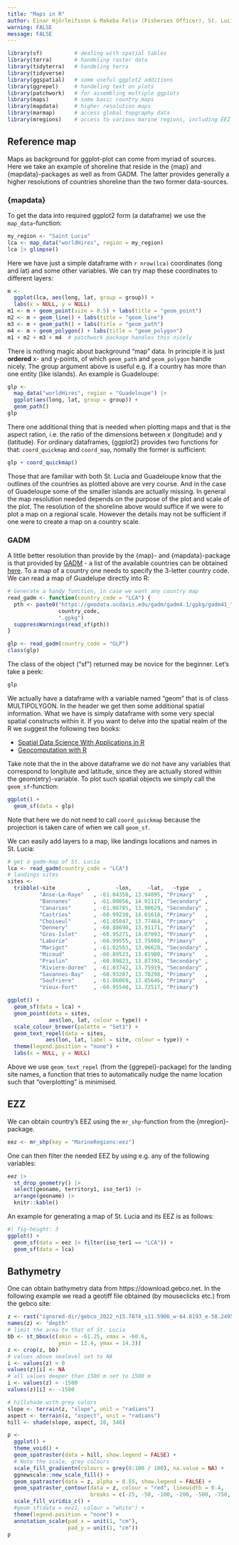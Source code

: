 ```yaml
---
title: "Maps in R"
author: Einar Hjörleifsson & Makeba Felix (Fisheries Officer), St. Lucia
warning: FALSE
message: FALSE
---
```



```r
library(sf)          # dealing with spatial tables
library(terra)       # handeling raster data
library(tidyterra)   # handeling terra
library(tidyverse)
library(ggspatial)   # some useful ggplot2 additions
library(ggrepel)     # handeling text on plots
library(patchwork)   # for assembling multiple ggplots
library(maps)        # some basic country maps
library(mapdata)     # higher resolution maps
library(marmap)      # access global topgraphy data
library(mregions)    # access to various marine regions, including EEZ
```

## Reference map

Maps as background for ggplot-plot can come from myriad of sources. Here we take an example of shoreline that reside in the {map} and {mapdata}-packages as well as from GADM. The latter provides generally a higher resolutions of countries shoreline than the two former data-sources.

### {mapdata}


To get the data into required ggplot2 form (a dataframe) we use the `map_data`-function:

```r
my_region <- "Saint Lucia"
lca <- map_data("worldHires", region = my_region)
lca |> glimpse()
```

Here we have just a simple dataframe with `r nrow(lca)` coordinates (long and lat) and some other variables. We can try map these coordinates to different layers:

```r
m <- 
  ggplot(lca, aes(long, lat, group = group)) +
  labs(x = NULL, y = NULL)
m1 <- m + geom_point(size = 0.5) + labs(title = "geom_point")
m2 <- m + geom_line() + labs(title = "geom_line")
m3 <- m + geom_path() + labs(title = "geom_path")
m4 <- m + geom_polygon() + labs(title = "geom_polygon")
m1 + m2 + m3 + m4  # patchwork package handles this nicely
```

There is nothing magic about background "map" data. In principle it is just **ordered** x- and y-points, of which `geom_path` and `geom_polygon` handle nicely. The group argument above is useful e.g. if a country has more than one entity (like islands). An example is Guadeloupe:

```r
glp <- 
  map_data("worldHires", region = "Guadeloupe") |> 
  ggplot(aes(long, lat, group = group)) +
  geom_path()
glp
```

There one additional thing that is needed when plotting maps and that is the aspect ration, i.e. the ratio of the dimensions between x (longitude) and y (latitude). For ordinary dataframes, {ggplot2} provides two functions for that: `coord_quickmap` and `coord_map`, nomally the former is sufficient:

```r
glp + coord_quickmap()
```

Those that are familiar with both St. Lucia and Guadeloupe know that the outlines of the countries as plotted above are very course. And in the case of Guadeloupe some of the smaller islands are actually missing. In general the map resolution needed depends on the purpose of the plot and scale of the plot. The resolution of the shoreline above would suffice if we were to plot a map on a regional scale. However the details may not be sufficient if one were to create a map on a country scale.

### GADM

A little better resolution than provide by the {map}- and {mapdata}-package is that provided by [GADM](https://gadm.org) - a list of the available countries can be obtained [here](https://geodata.ucdavis.edu/gadm/gadm4.1/gpkg). To a map of a country one needs to specify the 3-letter country code. We can read a map of Guadelupe directly into R:

```r
# Generate a handy function, in case we want any country map
read_gadm <- function(country_code = "LCA") { 
  pth <- paste0("https://geodata.ucdavis.edu/gadm/gadm4.1/gpkg/gadm41_",
                country_code,
                ".gpkg")
  suppressWarnings(read_sf(pth))
}

glp <- read_gadm(country_code = "GLP")
class(glp)
```

The class of the object ("sf") returned may be novice for the beginner. Let's take a peek:

```r
glp
```

We actually have a dataframe with a variable named "geom" that is of class MULTIPOLYGON. In the header we get then some additional spatial information. What we have is simply dataframe with some very special spatial constructs within it. If you want to delve into the spatial realm of the R we suggest the following two books:

* [Spatial Data Science With Applications in R](https://r-spatial.org/book)
* [Geocomputation with R](https://r.geocompx.org/index.html)

Take note that the in the above dataframe we do not have any variables that correspond to longitute and latitude, since they are actually stored within the geom(etry)-variable. To plot such spatial objects we simply call the `geom_sf`-function:

```r
ggplot() +
  geom_sf(data = glp)
```

Note that here we do not need to call `coord_quickmap` because the projection is taken care of when we call `geom_sf`.

We can easily add layers to a map, like landings locations and names in St. Lucia:

```r
# get a gadm-map of St. Lucia
lca <- read_gadm(country_code = "LCA")
# landings sites
sites <- 
  tribble(~site          ,        ~lon,     ~lat,   ~type   ,
          "Anse-La-Raye"   , -61.04358, 13.94095, "Primary"   ,
          "Bannanes"       , -61.00056, 14.01117, "Secondary" ,
          "Canaries"       , -61.06785, 13.90629, "Secondary" ,
          "Castries"       , -60.99230, 14.01618, "Primary"   ,
          "Choiseul"       , -61.05047, 13.77464, "Primary"   ,
          "Dennery"        , -60.88690, 13.91171, "Primary"   ,
          "Gros-Islet"     , -60.95271, 14.07893, "Primary"   ,
          "Laborie"        , -60.99555, 13.75008, "Primary"   ,
          "Marigot"        , -61.02503, 13.96628, "Secondary" ,
          "Micoud"         , -60.89523, 13.81980, "Primary"   ,
          "Praslin"        , -60.89823, 13.87391, "Secondary" ,
          "Riviere-doree"  , -61.03742, 13.75919, "Secondary" ,
          "Savannes-Bay"   , -60.93207, 13.76298, "Primary"   ,
          "Soufriere"      , -61.06069, 13.85646, "Primary"   ,
          "Vieux-Fort"     , -60.95540, 13.72517, "Primary")

ggplot() +
  geom_sf(data = lca) +
  geom_point(data = sites,
             aes(lon, lat, colour = type)) +
  scale_colour_brewer(palette = "Set1") +
  geom_text_repel(data = sites,
            aes(lon, lat, label = site, colour = type)) +
  theme(legend.position = "none") +
  labs(x = NULL, y = NULL)
```

Above we use `geom_text_repel` (from the {ggrepel}-package) for the landing site names, a function that tries to automatically nudge the name location such that "overplotting" is minimised.

## EZZ

We can obtain country's EEZ using the `mr_shp`-function from the {mregion}-package.

```r
eez <- mr_shp(key = "MarineRegions:eez")
```

One can then filter the needed EEZ by using e.g. any of the following variables:

```r
eez |> 
  st_drop_geometry() |> 
  select(geoname, territory1, iso_ter1) |> 
  arrange(geoname) |> 
  knitr::kable()
```

An example for generating a map of St. Lucia and its EEZ is as follows:

```r
#| fig-height: 3
ggplot() +
  geom_sf(data = eez |> filter(iso_ter1 == "LCA")) +
  geom_sf(data = lca)
```

## Bathymetry

One can obtain bathymetry data from https://download.gebco.net. In the following example we read a geotiff file obtained (by mouseclicks etc.) from the gebco site:

```r
z <- rast("ignored-dir/gebco_2022_n15.7874_s11.5906_w-64.8193_e-58.2495.tif")
names(z) <- "depth"
# limit the area to that of St. Lucia
bb <- st_bbox(c(xmin = -61.25, xmax = -60.6,
                ymin = 13.4, ymax = 14.3))
z <- crop(z, bb)
# values above sealevel set to NA
i <- values(z) > 0
values(z)[i] <- NA
# all values deeper than 1500 m set to 1500 m
i <- values(z) < -1500
values(z)[i] <- -1500

# hillshade with grey colors
slope <- terrain(z, "slope", unit = "radians")
aspect <- terrain(z, "aspect", unit = "radians")
hill <- shade(slope, aspect, 10, 340)

p <- 
  ggplot() +
  theme_void() +
  geom_spatraster(data = hill, show.legend = FALSE) +
  # Note the scale, grey colours
  scale_fill_gradientn(colours = grey(0:100 / 100), na.value = NA) +
  ggnewscale::new_scale_fill() +
  geom_spatraster(data = z, alpha = 0.55, show.legend = FALSE) +
  geom_spatraster_contour(data = z, colour = "red", linewidth = 0.4,
                          breaks = c(-25, -50, -100, -200, -500, -750, -1000)) +
  scale_fill_viridis_c() +
  #geom_sf(data = eez1, colour = "white") +
  theme(legend.position = "none") +
  annotation_scale(pad_x = unit(1, "cm"),
                   pad_y = unit(1, "cm"))
p
```

